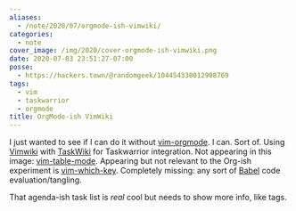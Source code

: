 ```yaml
---
aliases:
  - /note/2020/07/orgmode-ish-vimwiki/
categories:
  - note
cover_image: /img/2020/cover-orgmode-ish-vimwiki.png
date: 2020-07-03 23:51:27-07:00
posse:
  - https://hackers.town/@randomgeek/104454330012908769
tags:
  - vim
  - taskwarrior
  - orgmode
title: OrgMode-ish VimWiki
---
```


[vim-orgmode]: https://github.com/jceb/vim-orgmode
[TaskWiki]: https://github.com/tbabej/taskwiki
[VimWiki]: https://vimwiki.github.io/
[vim-table-mode]: https://github.com/dhruvasagar/vim-table-mode
[vim-which-key]: https://github.com/liuchengxu/vim-which-key
[Babel]: https://orgmode.org/worg/org-contrib/babel/intro.html

I just wanted to see if I can do it without [vim-orgmode].
I can.
Sort of.
Using [Vimwiki] with [TaskWiki] for Taskwarrior integration.
Not appearing in this image: [vim-table-mode].
Appearing but not relevant to the Org-ish experiment is [vim-which-key].
Completely missing: any sort of [Babel] code evaluation/tangling.

That agenda-ish task list is *real* cool but needs to show more info, like tags.
